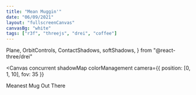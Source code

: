 ```yaml
---
title: "Mean Muggin'"
date: "06/09/2021"
layout: "fullscreenCanvas"
canvasBg: "white"
tags: ["r3f", "threejs", "drei", "coffee"]
---
```


  Plane,
  OrbitControls,
  ContactShadows,
  softShadows,
} from "@react-three/drei"

<Canvas
  concurrent
  shadowMap
  colorManagement
  camera={{ position: [0, 1, 10], fov: 35 }}
>
  <Lights />
  <Plane
    receiveShadow
    args={[20, 20]}
    position={[0, -1.5, 0]}
    rotation={[-Math.PI / 2, 0, 0]}
  >
    <meshStandardMaterial attach="material" color="yellow" />
  </Plane>
  <Suspense fallback={null}>
    <Coffee
      castShadow
      position={[-0.5, 1, 0]}
      rotation={[1.5, 2, 1.5]}
      factor={0.5}
      speed={2}
    />
  </Suspense>
  <ContactShadows
    opacity={1}
    width={1}
    height={1}
    blur={1}
    far={10}
    resolution={256}
  />
  <OrbitControls />
</Canvas>

<Box position="absolute" left="1.25rem" top="1.25rem">
  <Heading size="xl" fontFamily="body">
    Meanest Mug Out There
  </Heading>
</Box>
